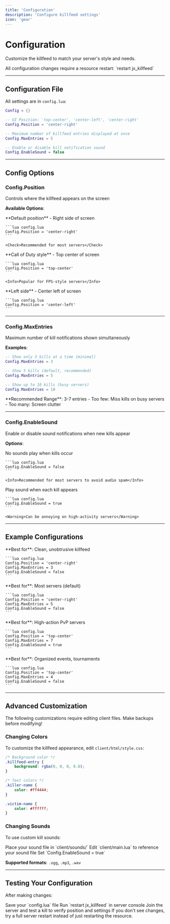 ```yaml
---
title: 'Configuration'
description: 'Configure killfeed settings'
icon: 'gear'
---
```


# Configuration

Customize the killfeed to match your server's style and needs.

<Info>
  All configuration changes require a resource restart: `restart jx_killfeed`
</Info>

---

## Configuration File

All settings are in `config.lua`:

```lua config.lua
Config = {}

-- UI Position: 'top-center', 'center-left', 'center-right'
Config.Position = 'center-right'

-- Maximum number of killfeed entries displayed at once
Config.MaxEntries = 5

-- Enable or disable kill notification sound
Config.EnableSound = false
```

---

## Config Options

### Config.Position

<ParamField path="Config.Position" type="string" default="'center-right'">
  Controls where the killfeed appears on the screen
</ParamField>

**Available Options**:

<Tabs>
  <Tab title="center-right" icon="arrow-right">
    **Default position** - Right side of screen

    ```lua config.lua
    Config.Position = 'center-right'
    ```

    <Check>Recommended for most servers</Check>
  </Tab>

  <Tab title="top-center" icon="arrow-up">
    **Call of Duty style** - Top center of screen

    ```lua config.lua
    Config.Position = 'top-center'
    ```

    <Info>Popular for FPS-style servers</Info>
  </Tab>

  <Tab title="center-left" icon="arrow-left">
    **Left side** - Center left of screen

    ```lua config.lua
    Config.Position = 'center-left'
    ```
  </Tab>
</Tabs>

---

### Config.MaxEntries

<ParamField path="Config.MaxEntries" type="number" default="5">
  Maximum number of kill notifications shown simultaneously
</ParamField>

**Examples**:

```lua config.lua
-- Show only 3 kills at a time (minimal)
Config.MaxEntries = 3

-- Show 5 kills (default, recommended)
Config.MaxEntries = 5

-- Show up to 10 kills (busy servers)
Config.MaxEntries = 10
```

<Tip>
  **Recommended Range**: 3-7 entries
  - Too few: Miss kills on busy servers
  - Too many: Screen clutter
</Tip>

---

### Config.EnableSound

<ParamField path="Config.EnableSound" type="boolean" default="false">
  Enable or disable sound notifications when new kills appear
</ParamField>

**Options**:

<Tabs>
  <Tab title="Disabled (Default)" icon="volume-xmark">
    No sounds play when kills occur

    ```lua config.lua
    Config.EnableSound = false
    ```

    <Info>Recommended for most servers to avoid audio spam</Info>
  </Tab>

  <Tab title="Enabled" icon="volume">
    Play sound when each kill appears

    ```lua config.lua
    Config.EnableSound = true
    ```

    <Warning>Can be annoying on high-activity servers</Warning>
  </Tab>
</Tabs>

---

## Example Configurations

<Tabs>
  <Tab title="Minimal Setup" icon="minimize">
    **Best for**: Clean, unobtrusive killfeed

    ```lua config.lua
    Config.Position = 'center-right'
    Config.MaxEntries = 3
    Config.EnableSound = false
    ```
  </Tab>

  <Tab title="Standard Setup" icon="equals">
    **Best for**: Most servers (default)

    ```lua config.lua
    Config.Position = 'center-right'
    Config.MaxEntries = 5
    Config.EnableSound = false
    ```
  </Tab>

  <Tab title="Deathmatch Style" icon="crosshairs">
    **Best for**: High-action PvP servers

    ```lua config.lua
    Config.Position = 'top-center'
    Config.MaxEntries = 7
    Config.EnableSound = true
    ```
  </Tab>

  <Tab title="Roleplay Events" icon="masks-theater">
    **Best for**: Organized events, tournaments

    ```lua config.lua
    Config.Position = 'top-center'
    Config.MaxEntries = 4
    Config.EnableSound = false
    ```
  </Tab>
</Tabs>

---

## Advanced Customization

<Warning>
  The following customizations require editing client files. Make backups before modifying!
</Warning>

### Changing Colors

To customize the killfeed appearance, edit `client/html/style.css`:

```css client/html/style.css
/* Background color */
.killfeed-entry {
    background: rgba(0, 0, 0, 0.8);
}

/* Text colors */
.killer-name {
    color: #ff4444;
}

.victim-name {
    color: #ffffff;
}
```

### Changing Sounds

To use custom kill sounds:

<Steps>
  <Step title="Add Sound File">
    Place your sound file in `client/sounds/`
  </Step>
  <Step title="Update Reference">
    Edit `client/main.lua` to reference your sound file
  </Step>
  <Step title="Enable Sounds">
    Set `Config.EnableSound = true`
  </Step>
</Steps>

**Supported formats**: `.ogg`, `.mp3`, `.wav`

---

## Testing Your Configuration

After making changes:

<Steps>
  <Step title="Save Config">
    Save your `config.lua` file
  </Step>
  <Step title="Restart Resource">
    Run `restart jx_killfeed` in server console
  </Step>
  <Step title="Test In-Game">
    Join the server and test a kill to verify position and settings
  </Step>
</Steps>

<Tip>
  If you don't see changes, try a full server restart instead of just restarting the resource.
</Tip>
